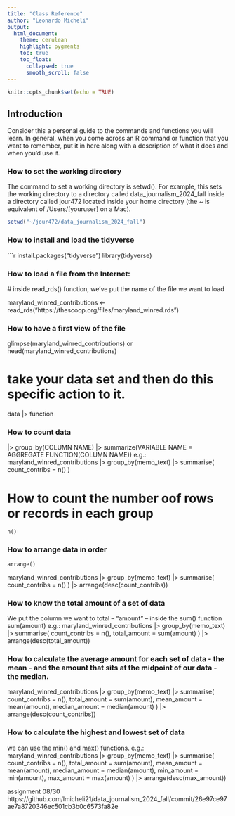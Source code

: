 ```yaml
---
title: "Class Reference"
author: "Leonardo Micheli"
output:
  html_document:
    theme: cerulean
    highlight: pygments
    toc: true
    toc_float:
      collapsed: true
      smooth_scroll: false
---
```


```r
knitr::opts_chunk$set(echo = TRUE)
```

## Introduction

Consider this a personal guide to the commands and functions you will learn. In general, when you come across an R command or function that you want to remember, put it in here along with a description of what it does and when you'd use it.

### How to set the working directory

The command to set a working directory is setwd(). For example, this sets the working directory to a directory called data_journalism_2024_fall inside a directory called jour472 located inside your home directory (the ~ is equivalent of /Users/[youruser] on a Mac).

```r
setwd("~/jour472/data_journalism_2024_fall")
```

### How to install and load the tidyverse

```r
install.packages("tidyverse")
library(tidyverse)

### How to load a file from the Internet:
   # inside read_rds() function, we’ve put the name of the file we want to load

maryland_winred_contributions <- read_rds("https://thescoop.org/files/maryland_winred.rds")

### How to have a first view of the file

glimpse(maryland_winred_contributions)
or
head(maryland_winred_contributions)

# take your data set and then do this specific action to it.
  data |> function

### How to count data
  |> group_by(COLUMN NAME) |> 
    summarize(VARIABLE NAME = AGGREGATE
      FUNCTION(COLUMN NAME))
    e.g.:
maryland_winred_contributions |>
  group_by(memo_text) |>
  summarise(
    count_contribs = n()
  )

# How to count the number oof rows or records in each group
    n()

### How to arrange data in order
    arrange()
maryland_winred_contributions |>
  group_by(memo_text) |>
  summarise(
    count_contribs = n()
  ) |>
  arrange(desc(count_contribs))

### How to know the total amount of a set of data
  We put the column we want to total – “amount” – inside the sum() function sum(amount)
  e.g.:
maryland_winred_contributions |>
  group_by(memo_text) |>
  summarise(
    count_contribs = n(),
    total_amount = sum(amount)
  ) |>
  arrange(desc(total_amount))
  
### How to calculate the average amount for each set of data - the mean - and the amount that sits at the midpoint of our data - the median.
maryland_winred_contributions |>
  group_by(memo_text) |>
  summarise(
    count_contribs = n(),
    total_amount = sum(amount),
    mean_amount = mean(amount),
    median_amount = median(amount)
  ) |>
  arrange(desc(count_contribs))

### How to calculate the highest and lowest set of data
 we can use the min() and max() functions.
e.g.:
 maryland_winred_contributions |>
  group_by(memo_text) |>
  summarise(
    count_contribs = n(),
    total_amount = sum(amount),
    mean_amount = mean(amount),
    median_amount = median(amount),
    min_amount = min(amount),
    max_amount = max(amount)
  ) |>
  arrange(desc(max_amount)) 

assignment 08/30 https://github.com/lmicheli21/data_journalism_2024_fall/commit/26e97ce97ae7a8720346ec501cb3b0c6573fa82e